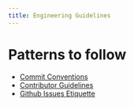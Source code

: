 ```yaml
---
title: Engineering Guidelines
---
```


# Patterns to follow

- [Commit Conventions](https://www.conventionalcommits.org/en/v1.0.0/)
- [Contributor Guidelines](https://gojuno.xyz/contribution-guide)
- [Github Issues Etiquette](https://www.defmacro.org/2013/04/03/issue-etiquette.html)
